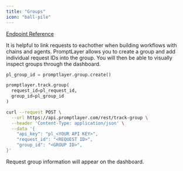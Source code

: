 ```yaml
---
title: "Groups"
icon: "ball-pile"
---
```


[Endpoint Reference](/reference/track-group)

It is helpful to link requests to eachother when building workflows with chains and agents. PromptLayer allows you to create a group and add individual request IDs into the group. You will then be able to visually inspect groups through the dashboard.

<CodeGroup>

```python Python
pl_group_id = promptlayer.group.create()

promptlayer.track.group(
  request_id=pl_request_id, 
  group_id=pl_group_id
)
```

```bash REST
curl --request POST \
  --url https://api.promptlayer.com/rest/track-group \
  --header 'Content-Type: application/json' \
  --data '{
    "api_key": "pl_<YOUR API KEY>",
    "request_id": "<REQUEST ID>",
    "group_id": "<GROUP ID>",
}'
```

</CodeGroup>

Request group information will appear on the dashboard.